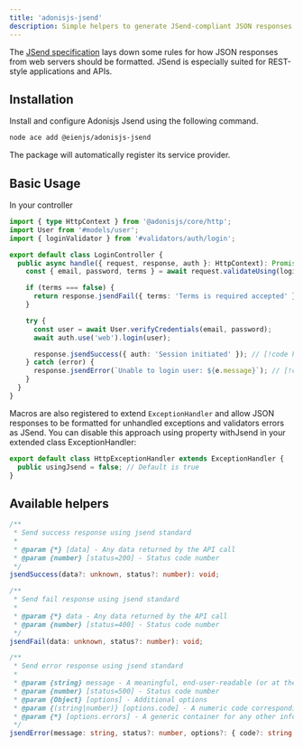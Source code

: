 ```yaml
---
title: 'adonisjs-jsend'
description: Simple helpers to generate JSend-compliant JSON responses.
---
```



The [JSend specification](https://github.com/omniti-labs/jsend) lays down some rules for how JSON
responses from web servers should be formatted. JSend is especially suited for REST-style
applications and APIs.

## Installation

Install and configure Adonisjs Jsend using the following command.

```sh
node ace add @eienjs/adonisjs-jsend
```

The package will automatically register its service provider.

## Basic Usage

In your controller

```ts title="app/controllers/login_controller.ts"
import { type HttpContext } from '@adonisjs/core/http';
import User from '#models/user';
import { loginValidator } from '#validators/auth/login';

export default class LoginController {
  public async handle({ request, response, auth }: HttpContext): Promise<void> {
    const { email, password, terms } = await request.validateUsing(loginValidator);

    if (terms === false) {
      return response.jsendFail({ terms: 'Terms is required accepted' }); // [!code highlight]
    }

    try {
      const user = await User.verifyCredentials(email, password);
      await auth.use('web').login(user);

      response.jsendSuccess({ auth: 'Session initiated' }); // [!code highlight]
    } catch (error) {
      response.jsendError(`Unable to login user: ${e.message}`); // [!code highlight]
    }
  }
}
```

Macros are also registered to extend `ExceptionHandler` and allow JSON responses to be formatted for
unhandled exceptions and validators errors as JSend. You can disable this approach using property
withJsend in your extended class ExceptionHandler:

```ts
export default class HttpExceptionHandler extends ExceptionHandler {
  public usingJsend = false; // Default is true
}
```

## Available helpers

```ts
/**
 * Send success response using jsend standard
 *
 * @param {*} [data] - Any data returned by the API call
 * @param {number} [status=200] - Status code number
 */
jsendSuccess(data?: unknown, status?: number): void;

/**
 * Send fail response using jsend standard
 *
 * @param {*} data - Any data returned by the API call
 * @param {number} [status=400] - Status code number
 */
jsendFail(data: unknown, status?: number): void;

/**
 * Send error response using jsend standard
 *
 * @param {string} message - A meaningful, end-user-readable (or at the least log-worthy) message, explaining what went wrong
 * @param {number} [status=500] - Status code number
 * @param {Object} [options] - Additional options
 * @param {(string|number)} [options.code] - A numeric code corresponding to the error, if applicable
 * @param {*} [options.errors] - A generic container for any other information about the error, i.e. the conditions that caused the error, stack traces, etc
 */
jsendError(message: string, status?: number, options?: { code?: string | number; errors?: unknown }): void;
```
